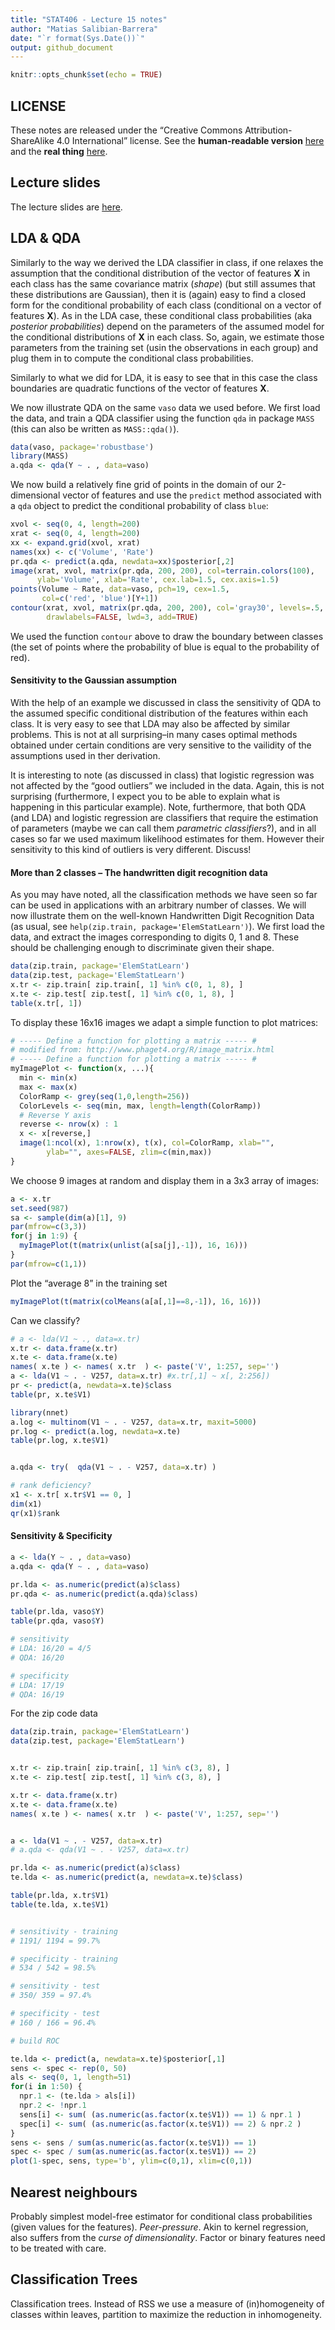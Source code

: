 ```yaml
---
title: "STAT406 - Lecture 15 notes"
author: "Matias Salibian-Barrera"
date: "`r format(Sys.Date())`"
output: github_document
---
```


```r
knitr::opts_chunk$set(echo = TRUE)
```

## LICENSE
These notes are released under the 
"Creative Commons Attribution-ShareAlike 4.0 International" license. 
See the **human-readable version** [here](https://creativecommons.org/licenses/by-sa/4.0/)
and the **real thing** [here](https://creativecommons.org/licenses/by-sa/4.0/legalcode). 

## Lecture slides

The lecture slides are [here](STAT406-17-lecture-15.pdf).


## LDA & QDA

Similarly to the way we derived the LDA classifier in class, if one relaxes the assumption
that the conditional distribution of the vector of features **X** in each class has
the same covariance matrix (*shape*) (but still assumes that these distributions are
Gaussian), then it is (again) easy to find a closed form for the conditional probability
of each class (conditional on a vector of features **X**). As in the LDA case,
these conditional class probabilities (aka *posterior probabilities*) depend on the
parameters of the assumed model for the conditional distributions of **X** in each 
class. So, again, we estimate those parameters from the training set (usin the observations
in each group) and plug them in to compute the conditional class probabilities. 

Similarly to what we did for LDA, it is easy to see that in this case the class
boundaries are quadratic functions of the vector of features **X**. 

We now illustrate QDA on the same `vaso` data we used before. We first load the 
data, and train a QDA classifier using the function `qda` in package `MASS`
(this can also be written as `MASS::qda()`). 
```r
data(vaso, package='robustbase')
library(MASS)
a.qda <- qda(Y ~ . , data=vaso)
```
We now build a relatively fine grid of points in the domain of our
2-dimensional vector of features and use the `predict` method
associated with a `qda` object to predict the conditional probability of
class `blue`:

```r
xvol <- seq(0, 4, length=200)
xrat <- seq(0, 4, length=200)
xx <- expand.grid(xvol, xrat)
names(xx) <- c('Volume', 'Rate')
pr.qda <- predict(a.qda, newdata=xx)$posterior[,2]
image(xrat, xvol, matrix(pr.qda, 200, 200), col=terrain.colors(100),
      ylab='Volume', xlab='Rate', cex.lab=1.5, cex.axis=1.5)
points(Volume ~ Rate, data=vaso, pch=19, cex=1.5, 
       col=c('red', 'blue')[Y+1])
contour(xrat, xvol, matrix(pr.qda, 200, 200), col='gray30', levels=.5, 
        drawlabels=FALSE, lwd=3, add=TRUE)
```

We used the function `contour` above to draw the boundary between
classes (the set of points where the probability of blue is equal to
the probability of red). 

#### Sensitivity to the Gaussian assumption

With the help of an example we discussed in class the sensitivity of
QDA to the assumed specific conditional distribution of the 
features within each class. It is very easy to see that LDA may also
be affected by similar problems. This is not at all surprising--in many
cases optimal methods obtained under certain conditions are very
sensitive to the vailidity of the assumptions used in ther derivation.

It is interesting to note (as discussed in class) that logistic
regression was not affected by the "good outliers" we included in 
the data. Again, this is not surprising (furthermore, I expect 
you to be able to 
explain what is happening in this particular example). 
Note, furthermore, that both QDA (and LDA) and logistic regression
are classifiers that require the estimation of parameters (maybe we
can call them *parametric classifiers*?), and in all cases so far
we used maximum likelihood estimates for them. However their
sensitivity to this kind of outliers is very different. Discuss!


#### More than 2 classes -- The handwritten digit recognition data

As you may have noted, all the classification methods we have seen so far can 
be used in applications with an arbitrary number of classes. We will now
illustrate them on the well-known Handwritten Digit Recognition Data
(as usual, see `help(zip.train, package='ElemStatLearn')`). We first
load the data, and extract the images corresponding to digits 0, 1 and
8. These should be challenging enough to discriminate given their
shape. 
```r
data(zip.train, package='ElemStatLearn')
data(zip.test, package='ElemStatLearn')
x.tr <- zip.train[ zip.train[, 1] %in% c(0, 1, 8), ]
x.te <- zip.test[ zip.test[, 1] %in% c(0, 1, 8), ]
table(x.tr[, 1])
```
To display these 16x16 images we adapt a simple function to plot matrices:
```r
# ----- Define a function for plotting a matrix ----- #
# modified from: http://www.phaget4.org/R/image_matrix.html
# ----- Define a function for plotting a matrix ----- #
myImagePlot <- function(x, ...){
  min <- min(x)
  max <- max(x)
  ColorRamp <- grey(seq(1,0,length=256))
  ColorLevels <- seq(min, max, length=length(ColorRamp))
  # Reverse Y axis
  reverse <- nrow(x) : 1
  x <- x[reverse,]
  image(1:ncol(x), 1:nrow(x), t(x), col=ColorRamp, xlab="",
        ylab="", axes=FALSE, zlim=c(min,max))
}
```
We choose 9 images at random and display them in a 3x3 array of images:

```r
a <- x.tr
set.seed(987)
sa <- sample(dim(a)[1], 9)
par(mfrow=c(3,3))
for(j in 1:9) {
  myImagePlot(t(matrix(unlist(a[sa[j],-1]), 16, 16)))
}
par(mfrow=c(1,1))
```

Plot the "average 8" in the training set

```r
myImagePlot(t(matrix(colMeans(a[a[,1]==8,-1]), 16, 16)))
```

Can we classify?

```r
# a <- lda(V1 ~ ., data=x.tr)
x.tr <- data.frame(x.tr)
x.te <- data.frame(x.te)
names( x.te ) <- names( x.tr  ) <- paste('V', 1:257, sep='')
a <- lda(V1 ~ . - V257, data=x.tr) #x.tr[,1] ~ x[, 2:256])
pr <- predict(a, newdata=x.te)$class
table(pr, x.te$V1)

library(nnet)
a.log <- multinom(V1 ~ . - V257, data=x.tr, maxit=5000)
pr.log <- predict(a.log, newdata=x.te)
table(pr.log, x.te$V1)


a.qda <- try(  qda(V1 ~ . - V257, data=x.tr) )

# rank deficiency?
x1 <- x.tr[ x.tr$V1 == 0, ]
dim(x1)
qr(x1)$rank
```

#### Sensitivity & Specificity

```r
a <- lda(Y ~ . , data=vaso)
a.qda <- qda(Y ~ . , data=vaso)

pr.lda <- as.numeric(predict(a)$class)
pr.qda <- as.numeric(predict(a.qda)$class)

table(pr.lda, vaso$Y)
table(pr.qda, vaso$Y)

# sensitivity 
# LDA: 16/20 = 4/5
# QDA: 16/20 

# specificity
# LDA: 17/19
# QDA: 16/19
```

For the zip code data

```r
data(zip.train, package='ElemStatLearn') 
data(zip.test, package='ElemStatLearn')


x.tr <- zip.train[ zip.train[, 1] %in% c(3, 8), ]
x.te <- zip.test[ zip.test[, 1] %in% c(3, 8), ]

x.tr <- data.frame(x.tr)
x.te <- data.frame(x.te)
names( x.te ) <- names( x.tr  ) <- paste('V', 1:257, sep='')


a <- lda(V1 ~ . - V257, data=x.tr)
# a.qda <- qda(V1 ~ . - V257, data=x.tr)

pr.lda <- as.numeric(predict(a)$class)
te.lda <- as.numeric(predict(a, newdata=x.te)$class)

table(pr.lda, x.tr$V1)
table(te.lda, x.te$V1)


# sensitivity - training
# 1191/ 1194 = 99.7%

# specificity - training
# 534 / 542 = 98.5%

# sensitivity - test
# 350/ 359 = 97.4%

# specificity - test
# 160 / 166 = 96.4%

# build ROC

te.lda <- predict(a, newdata=x.te)$posterior[,1]
sens <- spec <- rep(0, 50)
als <- seq(0, 1, length=51)
for(i in 1:50) {
  npr.1 <- (te.lda > als[i])
  npr.2 <- !npr.1
  sens[i] <- sum( (as.numeric(as.factor(x.te$V1)) == 1) & npr.1 )
  spec[i] <- sum( (as.numeric(as.factor(x.te$V1)) == 2) & npr.2 )
}
sens <- sens / sum(as.numeric(as.factor(x.te$V1)) == 1)
spec <- spec / sum(as.numeric(as.factor(x.te$V1)) == 2)
plot(1-spec, sens, type='b', ylim=c(0,1), xlim=c(0,1))
```


<!-- x.tr <- x.train[ x.train$V1 %in% c(9, 6), ] -->
<!-- x.te <- x.test[ x.test$V1 %in% c(9, 6), ] -->
<!-- x.tr$V1 <- as.factor(x.tr$V1) -->
<!-- x.te$V1 <- as.factor(x.te$V1) -->

<!-- a <- glm(Y ~ ., data=vaso, family=binomial) -->
<!-- te.glm <- predict(a, type='response') -->
<!-- plot(te.glm) -->
<!-- sens <- spec <- rep(0, 500) -->
<!-- als <- seq(0, 1, length=501) -->
<!-- for(i in 1:500) { -->
<!--   npr.1 <- (te.glm > als[i]) -->
<!--   npr.2 <- !npr.1 -->
<!--   sens[i] <- sum( (vaso$Y == 0) & npr.2 ) -->
<!--   spec[i] <- sum( (vaso$Y == 1) & npr.1 ) -->
<!-- } -->
<!-- sens <- sens / sum( vaso$Y == 0 ) # red -->
<!-- spec <- spec / sum( vaso$Y == 1 ) # blue -->
<!-- pdf(file='vaso-roc.pdf', bg='transparent') -->
<!-- plot(1-spec, sens, type='l', ylim=c(0,1), xlim=c(0,1), -->
<!--      lwd=4, col='gray30', xlab='1-Specificity',  -->
<!--      ylab='Sensitivity', cex.lab=1.5, cex.axis=1.5) -->
<!-- dev.off() -->

<!-- xvol <- seq(0, 4, length=200) -->
<!-- xrat <- seq(0, 4, length=200) -->
<!-- xx <- expand.grid(xvol, xrat) -->
<!-- names(xx) <- c('Volume', 'Rate') -->
<!-- a <- glm(Y ~ ., data=vaso, family=binomial) -->
<!-- pr.glm <- predict(a, newdata=xx, type='response') -->
<!-- beta <- coef(a) -->
<!-- als <- c(.5, 1, 5, 9.5)/10 -->
<!-- rr <- seq(0,4, length=10) -->
<!-- for(j in 1:4) { -->
<!--   pdf(file=paste('vaso-sens-spec-',als[j]*100,'.pdf',sep=''),  -->
<!--       bg='transparent') -->
<!--   image(xrat, xvol, matrix(pr.glm, 200, 200), col=terrain.colors(100), -->
<!--         ylab='Volume', xlab='Rate', cex.lab=1.5, cex.axis=1.5) -->
<!--   points(Volume ~ Rate, data=vaso, pch=19, cex=1.5,  -->
<!--          col=c('red', 'blue')[Y+1]) -->
<!--   #   plot(Volume ~ Rate, data=vaso, pch=19, cex=1.5,  -->
<!--   #        col=c('red', 'blue')[Y+1], xlim=c(0, 4), ylim=c(0,4), -->
<!--   #        cex.lab=1.5, cex.axis=1.5) -->
<!--   c0 <- log(als[j]/(1-als[j])) -->
<!--   vv <- (c0 - beta[1] - beta[2]*rr)/beta[3] -->
<!--   lines(vv~rr, lwd=6, col='gray40') -->
<!--   dev.off() -->
<!-- } -->





## Nearest neighbours

Probably simplest model-free estimator for conditional class probabilities (given 
values for the features). *Peer-pressure*. Akin to kernel regression, also suffers
from the *curse of dimensionality*. Factor or binary features need to be treated with
care.

<!-- # Nearest neighbours -->

<!-- library(class) -->

<!-- data(vaso, package='robustbase') -->
<!-- plot(Volume ~ Rate, data=vaso, pch=19, cex=1.5,  -->
<!--      col=c('red', 'blue')[Y+1], xlim=c(0, 4), ylim=c(0,4)) -->
<!-- x1 <- seq(0, 4, length=200) -->
<!-- x2 <- seq(0, 4, length=200) -->
<!-- xx <- expand.grid(x1, x2) -->
<!-- u1 <- knn(train=vaso[, c(2, 1)], cl=vaso[,3], test=xx, k=1) -->
<!-- # names(vaso) = [1] "Volume" "Rate"   "Y"  -->
<!-- # but we plot "Volume" on the y-axis -->
<!-- u1 <- as.numeric(u1) -->
<!-- image(x1, x2, matrix(u1, 200, 200), col=terrain.colors(100), -->
<!--       ylab='Volume', xlab='Rate', main='1-NN') -->
<!-- points(Volume ~ Rate, data=vaso, pch=19, cex=1.5,  -->
<!--        col=c('red', 'blue')[Y+1]) -->

<!-- pdf('vaso-1nn.pdf', bg='transparent') -->
<!-- image(x1, x2, matrix(u1, 200, 200), col=terrain.colors(100), -->
<!--       ylab='Volume', xlab='Rate') -->
<!-- points(Volume ~ Rate, data=vaso, pch=19, cex=1.5,  -->
<!--        col=c('red', 'blue')[Y+1]) -->
<!-- dev.off() -->

<!-- u5 <- as.numeric(knn(train=vaso[, c(2, 1)], cl=vaso[,3], test=xx, k=5)) -->
<!-- image(x1, x2, matrix(u5, 200, 200), col=terrain.colors(100), -->
<!--       ylab='Volume', xlab='Rate', main='5-NN') -->
<!-- points(Volume ~ Rate, data=vaso, pch=19, cex=1.5,  -->
<!--        col=c('red', 'blue')[Y+1]) -->


<!-- pdf('vaso-5nn-pred.pdf', bg='transparent') -->
<!-- image(x1, x2, matrix(u5, 200, 200), col=terrain.colors(100), -->
<!--       ylab='Volume', xlab='Rate') -->
<!-- points(Volume ~ Rate, data=vaso, pch=19, cex=1.5,  -->
<!--        col=c('red', 'blue')[Y+1]) -->
<!-- dev.off() -->

<!-- u5 <- attr(knn(train=vaso[, c(2, 1)], cl=vaso[,3], test=xx, k=5, prob=TRUE),  -->
<!--            'prob') -->
<!-- image(x1, x2, matrix(u5, 200, 200), col=terrain.colors(100), -->
<!--       ylab='Volume', xlab='Rate', main='5-NN') -->
<!-- points(Volume ~ Rate, data=vaso, pch=19, cex=1.5,  -->
<!--        col=c('red', 'blue')[Y+1]) -->

<!-- pdf('vaso-5nn-votes.pdf', bg='transparent') -->
<!-- image(x1, x2, matrix(u5, 200, 200), col=terrain.colors(100), -->
<!--       ylab='Volume', xlab='Rate') -->
<!-- points(Volume ~ Rate, data=vaso, pch=19, cex=1.5,  -->
<!--        col=c('red', 'blue')[Y+1]) -->
<!-- dev.off() -->


<!-- u10 <- attr(knn(train=vaso[, c(2, 1)], cl=vaso[,3], test=xx, k=10, prob=TRUE),  -->
<!--             'prob') -->
<!-- pdf('vaso-10nn-votes.pdf', bg='transparent') -->
<!-- image(x1, x2, matrix(u10, 200, 200), col=terrain.colors(100), -->
<!--       ylab='Volume', xlab='Rate') -->
<!-- points(Volume ~ Rate, data=vaso, pch=19, cex=1.5,  -->
<!--        col=c('red', 'blue')[Y+1]) -->
<!-- dev.off() -->

<!-- u10 <- as.numeric(knn(train=vaso[, c(2, 1)], cl=vaso[,3], test=xx, k=10)) -->
<!-- pdf('vaso-10nn-pred.pdf', bg='transparent') -->
<!-- image(x1, x2, matrix(u10, 200, 200), col=terrain.colors(100), -->
<!--       ylab='Volume', xlab='Rate') -->
<!-- points(Volume ~ Rate, data=vaso, pch=19, cex=1.5,  -->
<!--        col=c('red', 'blue')[Y+1]) -->
<!-- dev.off() -->


<!-- # zip code data -->

<!-- x.tr <- x.train[ x.train$V1 %in% c(0, 1, 8), ] -->
<!-- x.te <- x.test[ x.test$V1 %in% c(0, 1, 8), ] -->

<!-- u1 <- knn(train=x.tr[,-1], cl=x.tr[,1], test=x.te[, -1], k=1) -->
<!-- table(u1, x.te$V1) -->
<!-- mean( u1 != x.te$V1 ) -->

<!-- u5 <- knn(train=x.tr[,-1], cl=x.tr[,1], test=x.te[, -1], k=5) -->
<!-- table(u5, x.te$V1) -->
<!-- mean( u5 != x.te$V1 ) -->

<!-- u10 <- knn(train=x.tr[,-1], cl=x.tr[,1], test=x.te[, -1], k=10) -->
<!-- table(u10, x.te$V1) -->
<!-- mean( u10 != x.te$V1 ) -->

<!-- u50 <- knn(train=x.tr[,-1], cl=x.tr[,1], test=x.te[, -1], k=50) -->
<!-- table(u50, x.te$V1) -->
<!-- mean( u50 != x.te$V1 ) -->

<!-- # x0 <- rbind(as.matrix(vaso[,-3]), c(0.75, 1.4)) -->
<!-- # dd <- dist(x0) -->
<!-- #  -->
<!-- # # n <- attr(do, "Size"), then for i < j <= n,  -->
<!-- # # the dissimilarity between (row) i and j is  -->
<!-- # # do[n*(i-1) - i*(i-1)/2 + j-i] -->
<!-- # n <- attr(dd, "Size") -->
<!-- # ii <- 1:(n-1) -->
<!-- # closest <- which.min(dd[n*(ii-1)-ii*(ii-1)/2+n-ii]) -->
<!-- #  -->
<!-- # points(vaso[closest, 1], vaso[closest,2], pch=19, col='gray', cex=1.5) -->








<!-- #### END ############### -->
<!-- #### END ############### -->
<!-- #### END ############### -->
<!-- #### END ############### -->



## Classification Trees

Classification trees. Instead of RSS we use a measure of (in)homogeneity of classes
within leaves, partition to maximize the reduction in inhomogeneity.  
